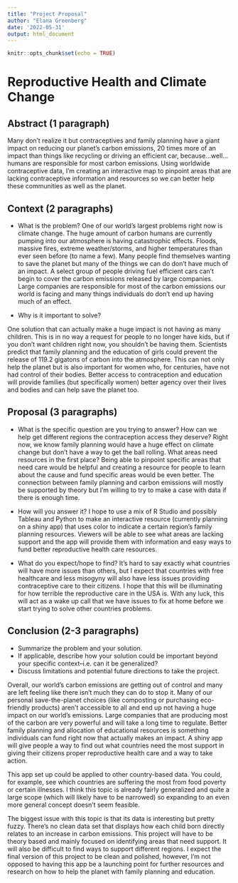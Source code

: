 ```yaml
---
title: "Project Proposal"
author: "Elana Greenberg"
date: '2022-05-31'
output: html_document
---
```


```r
knitr::opts_chunk$set(echo = TRUE)
```

# Reproductive Health and Climate Change

## Abstract (1 paragraph)

Many don’t realize it but contraceptives and family planning have a giant impact on reducing our planet's carbon emissions, 20 times more of an impact than things like recycling or driving an efficient car, because…well... humans are responsible for most carbon emissions. Using worldwide contraceptive data, I'm creating an interactive map to pinpoint areas that are lacking contraceptive information and resources so we can better help these communities as well as the planet. 

## Context (2 paragraphs)

- What is the problem?
One of our world's largest problems right now is climate change. The huge amount of carbon humans are currently pumping into our atmosphere is having catastrophic effects. Floods, massive fires, extreme weather/storms, and higher temperatures than ever seen before (to name a few). Many people find themselves wanting to save the planet but many of the things we can do don't have much of an impact. A select group of people driving fuel efficient cars can’t begin to cover the carbon emissions released by large companies. Large companies are responsible for most of the carbon emissions our world is facing and many things individuals do don't end up having much of an effect.

- Why is it important to solve?

One solution that can actually make a huge impact is not having as many children. This is in no way a request for people to no longer have kids, but if you don't want children right now, you shouldn't be having them. Scientists predict that family planning and the education of girls could prevent the release of 119.2 gigatons of carbon into the atmosphere. This can not only help the planet but is also important for women who, for centuries, have not had control of their bodies. Better access to contraception and education will provide families (but specifically women) better agency over their lives and bodies and can help save the planet too.

## Proposal (3 paragraphs)

- What is the specific question are you trying to answer?
How can we help get different regions the contraception access they deserve? Right now, we know family planning would have a huge effect on climate change but don’t have a way to get the ball rolling. What areas need resources in the first place? Being able to pinpoint specific areas that need care would be helpful and creating a resource for people to learn about the cause and fund specific areas would be even better. The connection between family planning and carbon emissions will mostly be supported by theory but I'm willing to try to make a case with data if there is enough time.

- How will you answer it?
I hope to use a mix of R Studio and possibly Tableau and Python to make an interactive resource (currently planning on a shiny app) that uses color to indicate a certain region's family planning resources. Viewers will be able to see what areas are lacking support and the app will provide them with information and easy ways to fund better reproductive health care resources.

- What do you expect/hope to find?
It's hard to say exactly what countries will have more issues than others, but I expect that countries with free healthcare and less misogyny will also have less issues providing contraceptive care to their citizens. I hope that this will be illuminating for how terrible the reproductive care in the USA is. With any luck, this will act as a wake up call that we have issues to fix at home before we start trying to solve other countries problems.

## Conclusion (2-3 paragraphs)

- Summarize the problem and your solution.
- If applicable, describe how your solution could be important beyond your specific context--i.e. can it be generalized?
- Discuss limitations and potential future directions to take the project.

Overall, our world's carbon emissions are getting out of control and many are left feeling like there isn't much they can do to stop it. Many of our personal save-the-planet choices (like composting or purchasing eco-friendly products) aren't accessible to all and end up not having a huge impact on our world's emissions. Large companies that are producing most of the carbon are very powerful and will take a long time to regulate. Better family planning and allocation of educational resources is something individuals can fund right now that actually makes an impact. A shiny app will give people a way to find out what countries need the most support in giving their citizens proper reproductive health care and a way to take action. 

This app set up could be applied to other country-based data. You could, for example, see which countries are suffering the most from food poverty or certain illnesses. I think this topic is already fairly generalized and quite a large scope (which will likely have to be narrowed) so expanding to an even more general concept doesn't seem feasible.

The biggest issue with this topic is that its data is interesting but pretty fuzzy. There's no clean data set that displays how each child born directly relates to an increase in carbon emissions. This project will have to be theory based and mainly focused on identifying areas that need support. It will also be difficult to find ways to support different regions. I expect the final version of this project to be clean and polished, however, I'm not opposed to having this app be a launching point for further resources and research on how to help the planet with family planning and education.
  
